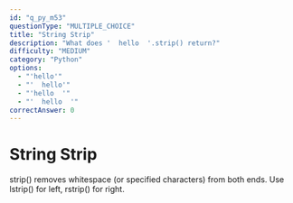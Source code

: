 ```yaml
---
id: "q_py_m53"
questionType: "MULTIPLE_CHOICE"
title: "String Strip"
description: "What does '  hello  '.strip() return?"
difficulty: "MEDIUM"
category: "Python"
options:
  - "'hello'"
  - "'  hello'"
  - "'hello  '"
  - "'  hello  '"
correctAnswer: 0
---
```


# String Strip

strip() removes whitespace (or specified characters) from both ends. Use lstrip() for left, rstrip() for right.
